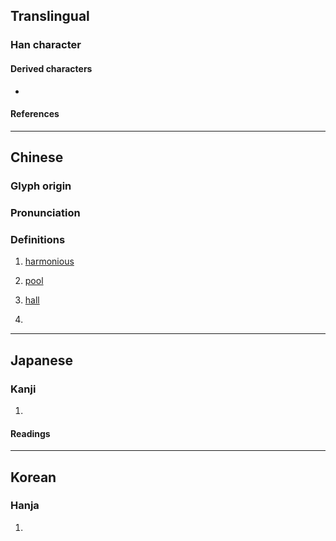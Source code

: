 {{character info}}
==Translingual==

===Han character===
{{Han char|rn=53|rad=广|as=18|sn=21|four=00214|canj=IVUG|ids=⿸广雝}}

====Derived characters====
* {{l|mul|[[𢺠]], [[𡔏]], [[𧖇]]}}

====References====
{{Han ref|kx=0352.190|dkj=09554|dj=0666.020|hdz=20909.010|uh=5EF1}}

----

==Chinese==
{{zh-forms|alt=㢕}}

===Glyph origin===
{{Han etym}}

===Pronunciation===
{{zh-pron
|m=yōng
|c=jung1
|mc=y
|oc=y
|cat=
}}

===Definitions===
{{zh-hanzi}}

# {{zh-alt-lb|雍}} [[harmonious]]
# {{lb|zh|literary}} [[pool]]
# {{lb|zh|literary}} [[hall]]
# {{zh-alt-form|壅|to [[obstruct]]}}

----

==Japanese==

===Kanji===
{{ja-kanji|grade=|rs=广18}}

# {{rfdef|ja|sort=广18}}

====Readings====
{{ja-readings
|on=よう
|kun=やわらぐ
}}

----

==Korean==

===Hanja===
{{ko-hanja|hangeul=옹|rv=ong|mr=ong|y=ong}}

# {{rfdef|ko|sort=广18}}